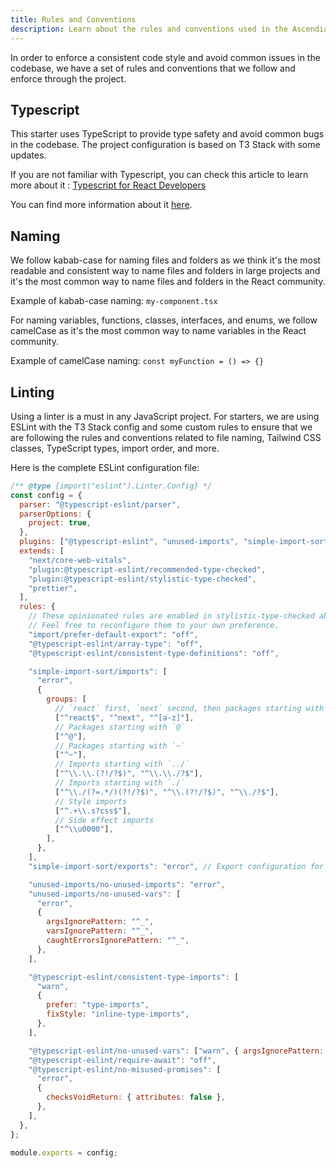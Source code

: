 ```yaml
---
title: Rules and Conventions
description: Learn about the rules and conventions used in the Ascendia HIMARPL website project.
---
```


In order to enforce a consistent code style and avoid common issues in the codebase, we have a set of rules and conventions that we follow and enforce through the project.

## Typescript

This starter uses TypeScript to provide type safety and avoid common bugs in the codebase. The project configuration is based on T3 Stack with some updates.

If you are not familiar with Typescript, you can check this article to learn more about it : [Typescript for React Developers](https://elazizi.com/posts/how-to-learn-typescript-for-react-developers/)

You can find more information about it [here](https://create.t3.gg/en/usage/typescript).

## Naming

We follow kabab-case for naming files and folders as we think it's the most readable and consistent way to name files and folders in large projects and it's the most common way to name files and folders in the React community.

Example of kabab-case naming: `my-component.tsx`

For naming variables, functions, classes, interfaces, and enums, we follow camelCase as it's the most common way to name variables in the React community.

Example of camelCase naming: `const myFunction = () => {}`


## Linting

Using a linter is a must in any JavaScript project. For starters, we are using ESLint with the T3 Stack config and some custom rules to ensure that we are following the rules and conventions related to file naming, Tailwind CSS classes, TypeScript types, import order, and more.

Here is the complete ESLint configuration file:

```javascript title="eslintrc.cjs"
/** @type {import("eslint").Linter.Config} */
const config = {
  parser: "@typescript-eslint/parser",
  parserOptions: {
    project: true,
  },
  plugins: ["@typescript-eslint", "unused-imports", "simple-import-sort"],
  extends: [
    "next/core-web-vitals",
    "plugin:@typescript-eslint/recommended-type-checked",
    "plugin:@typescript-eslint/stylistic-type-checked",
    "prettier",
  ],
  rules: {
    // These opinionated rules are enabled in stylistic-type-checked above.
    // Feel free to reconfigure them to your own preference.
    "import/prefer-default-export": "off",
    "@typescript-eslint/array-type": "off",
    "@typescript-eslint/consistent-type-definitions": "off",

    "simple-import-sort/imports": [
      "error",
      {
        groups: [
          // `react` first, `next` second, then packages starting with a character
          ["^react$", "^next", "^[a-z]"],
          // Packages starting with `@`
          ["^@"],
          // Packages starting with `~`
          ["^~"],
          // Imports starting with `../`
          ["^\\.\\.(?!/?$)", "^\\.\\./?$"],
          // Imports starting with `./`
          ["^\\./(?=.*/)(?!/?$)", "^\\.(?!/?$)", "^\\./?$"],
          // Style imports
          ["^.+\\.s?css$"],
          // Side effect imports
          ["^\\u0000"],
        ],
      },
    ],
    "simple-import-sort/exports": "error", // Export configuration for `eslint-plugin-simple-import-sort`

    "unused-imports/no-unused-imports": "error",
    "unused-imports/no-unused-vars": [
      "error",
      {
        argsIgnorePattern: "^_",
        varsIgnorePattern: "^_",
        caughtErrorsIgnorePattern: "^_",
      },
    ],

    "@typescript-eslint/consistent-type-imports": [
      "warn",
      {
        prefer: "type-imports",
        fixStyle: "inline-type-imports",
      },
    ],

    "@typescript-eslint/no-unused-vars": ["warn", { argsIgnorePattern: "^_" }],
    "@typescript-eslint/require-await": "off",
    "@typescript-eslint/no-misused-promises": [
      "error",
      {
        checksVoidReturn: { attributes: false },
      },
    ],
  },
};

module.exports = config;
```
